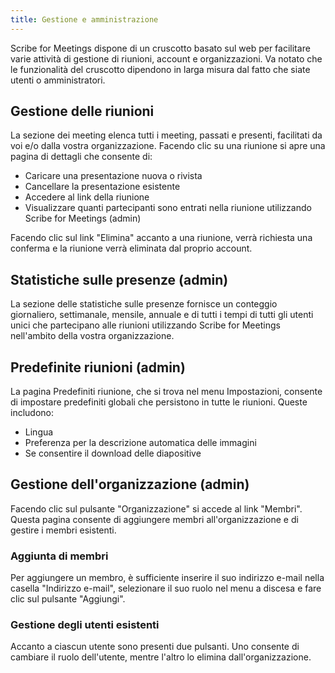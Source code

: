 ```yaml
---
title: Gestione e amministrazione
---
```



Scribe for Meetings dispone di un cruscotto basato sul web per facilitare varie attività di gestione di riunioni, account e organizzazioni.
Va notato che le funzionalità del cruscotto dipendono in larga misura dal fatto che siate utenti o amministratori.

## Gestione delle riunioni

La sezione dei meeting elenca tutti i meeting, passati e presenti, facilitati da voi e/o dalla vostra organizzazione. Facendo clic su una riunione si apre una pagina di dettagli che consente di:
* Caricare una presentazione nuova o rivista
* Cancellare la presentazione esistente
* Accedere al link della riunione
* Visualizzare quanti partecipanti sono entrati nella riunione utilizzando Scribe for Meetings (admin)

Facendo clic sul link "Elimina" accanto a una riunione, verrà richiesta una conferma e la riunione verrà eliminata dal proprio account.

## Statistiche sulle presenze (admin)

La sezione delle statistiche sulle presenze fornisce un conteggio giornaliero, settimanale, mensile, annuale e di tutti i tempi di tutti gli utenti unici che partecipano alle riunioni utilizzando Scribe for Meetings nell'ambito della vostra organizzazione.

## Predefinite riunioni (admin)

La pagina Predefiniti riunione, che si trova nel menu Impostazioni, consente di impostare predefiniti globali che persistono in tutte le riunioni. Queste includono:
* Lingua
* Preferenza per la descrizione automatica delle immagini
* Se consentire il download delle diapositive

## Gestione dell'organizzazione (admin)

Facendo clic sul pulsante "Organizzazione" si accede al link "Membri". Questa pagina consente di aggiungere membri all'organizzazione e di gestire i membri esistenti.

### Aggiunta di membri

Per aggiungere un membro, è sufficiente inserire il suo indirizzo e-mail nella casella "Indirizzo e-mail", selezionare il suo ruolo nel menu a discesa e fare clic sul pulsante "Aggiungi".

### Gestione degli utenti esistenti

Accanto a ciascun utente sono presenti due pulsanti. Uno consente di cambiare il ruolo dell'utente, mentre l'altro lo elimina dall'organizzazione.